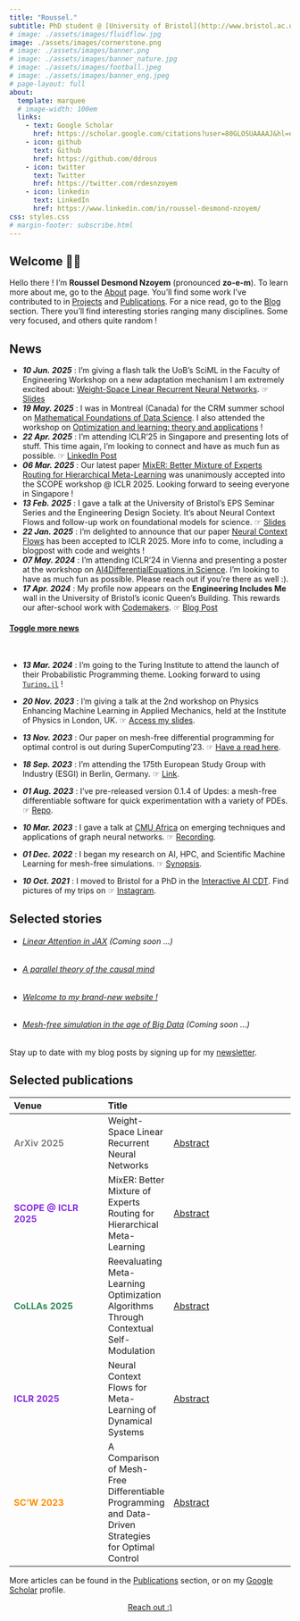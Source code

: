 ```yaml
---
title: "Roussel."
subtitle: PhD student @ [University of Bristol](http://www.bristol.ac.uk/cdt/interactive-ai/current-students/2021-cohort/nzoyem/)
# image: ./assets/images/fluidflow.jpg
image: ./assets/images/cornerstone.png
# image: ./assets/images/banner.png
# image: ./assets/images/banner_nature.jpg
# image: ./assets/images/football.jpeg
# image: ./assets/images/banner_eng.jpeg
# page-layout: full
about:
  template: marquee
  # image-width: 100em
  links:
    - text: Google Scholar
      href: https://scholar.google.com/citations?user=80GLOSUAAAAJ&hl=en
    - icon: github
      text: Github
      href: https://github.com/ddrous
    - icon: twitter
      text: Twitter
      href: https://twitter.com/rdesnzoyem
    - icon: linkedin
      text: LinkedIn
      href: https://www.linkedin.com/in/roussel-desmond-nzoyem/
css: styles.css
# margin-footer: subscribe.html
---
```


## Welcome 👋🏼

Hello there ! I'm **Roussel Desmond Nzoyem** (pronounced **zo-e-m**). To learn more about me, go to the [About](/about.qmd) page. You'll find some work I've contributed to in [Projects](/projects.qmd) and [Publications](/publications.qmd). For a nice read, go to the [Blog](/posts.qmd) section. There you'll find interesting stories ranging many disciplines. Some very focused, and others quite random !


## News

- **_10 Jun. 2025_** : I'm giving a flash talk the UoB's SciML in the Faculty of Engineering Workshop on a new adaptation mechanism I am extremely excited about: [Weight-Space Linear Recurrent Neural Networks](https://arxiv.org/abs/2506.01153). ☞ [Slides](https://drive.google.com/file/d/1I2VI_c3pV2xdjeHcSQo4FiyugjY7BIKV/view?usp=sharing)
- **_19 May. 2025_** : I was in Montreal (Canada) for the CRM summer school on [Mathematical Foundations of Data Science](https://www.crmath.ca/en/activities/#/type/activity/id/3993). I also attended the workshop on [Optimization and learning: theory and applications](https://www.crmath.ca/en/activities/#/type/activity/id/3994) !
- **_22 Apr. 2025_** : I'm attending ICLR'25 in Singapore and presenting lots of stuff. This time again, I'm looking to connect and have as much fun as possible. ☞ [LinkedIn Post](https://www.linkedin.com/posts/roussel-desmond-nzoyem_iclr2025-ncf-mixer-activity-7318565522189537280-rQEm?utm_source=share&utm_medium=member_desktop&rcm=ACoAAB61F7IBWaLUUAnVeGDAWO94NrKSMXnAWu4)
- **_06 Mar. 2025_** : Our latest paper [MixER: Better Mixture of Experts Routing for Hierarchical Meta-Learning](https://openreview.net/forum?id=NteuHm0UXw) was unanimously accepted into the SCOPE workshop @ ICLR 2025. Looking forward to seeing everyone in Singapore !
- **_13 Feb. 2025_** : I gave a talk at the University of Bristol's EPS Seminar Series and the Engineering Design Society. It's about Neural Context Flows and follow-up work on foundational models for science. ☞ [Slides](https://docs.google.com/presentation/d/1bJjbbQAohUw3EmT_N7iTpv5UY-wUvfAN/edit?usp=sharing&ouid=107359549014130993105&rtpof=true&sd=true)
- **_22 Jan. 2025_** : I'm delighted to announce that our paper [Neural Context Flows](https://openreview.net/forum?id=8vzMLo8LDN) has been accepted to ICLR 2025. More info to come, including a blogpost with code and weights !
- **_07 May. 2024_** : I'm attending ICLR'24 in Vienna and presenting a poster at the workshop on [AI4DifferentialEquations in Science](https://ai4diffeqtnsinsci.github.io). I'm looking to have as much fun as possible. Please reach out if you're there as well :).
- **_17 Apr. 2024_** : My profile now appears on the **Engineering Includes Me** wall in the University of Bristol's iconic Queen's Building. This rewards our after-school work with [Codemakers](https://github.com/ddrous/ks3-project). ☞ [Blog Post](https://engineering.blogs.bristol.ac.uk/engineering-includes-me-roussel-desmond-nzoyem/)



<a data-bs-toggle="collapse" data-bs-target="#collapseExample" aria-expanded="false" aria-controls="collapseExample">
  <span role="button"><h4><u>Toggle more news</u></h4></span>
</a> <br>
<div class="collapse" id="collapseExample">
  <div class="card card-body">
- **_13 Mar. 2024_** : I'm going to the Turing Institute to attend the launch of their Probabilistic Programming theme. Looking forward to using [`Turing.jl`](https://github.com/TuringLang/Turing.jl) !
- **_20 Nov. 2023_** : I'm giving a talk at the 2nd workshop on Physics Enhancing Machine Learning in Applied Mechanics, held at the Institute of Physics in London, UK. ☞ [Access my slides](https://drive.google.com/file/d/1DM1rC5qns4UA-MuWNPema72sYnKwcEw7/view?usp=sharing).
- **_13 Nov. 2023_** : Our paper on mesh-free differential programming for optimal control is out during SuperComputing'23. ☞ [Have a read here](https://dl.acm.org/doi/10.1145/3624062.3626078){.external target="_blank"}.
- **_18 Sep. 2023_** : I'm attending the 175th European Study Group with Industry (ESGI) in Berlin, Germany. ☞ [Link](https://wias-berlin.de/workshops/ESGI-175/#:~:text=Group%20with%20Industry-,Berlin%2C%20September%2018%2D22%2C%202023,modelling%20or%20an%20optimisation%20problem){.external target="_blank"}.
- **_01 Aug. 2023_** : I've pre-released version 0.1.4 of Updes: a mesh-free differentiable software for quick experimentation with a variety of PDEs. ☞ [Repo](https://github.com/ddrous/Updec){.external target="_blank"}.
- **_10 Mar. 2023_** : I gave a talk at [CMU Africa](https://www.africa.engineering.cmu.edu){.external target="_blank"} on emerging techniques and applications of graph neural networks. ☞ [Recording](https://youtu.be/ahG-LG0ABRQ){.external target="_blank"}.
- **_01 Dec. 2022_** : I began my research on AI, HPC, and Scientific Machine Learning for mesh-free simulations. ☞ [Synopsis](http://www.bristol.ac.uk/cdt/interactive-ai/current-students/2021-cohort/nzoyem/){.external target="_blank"}.
- **_10 Oct. 2021_** : I moved to Bristol for a PhD in the [Interactive AI CDT](https://www.bristol.ac.uk/cdt/interactive-ai/){.external target="_blank"}. Find pictures of my trips on ☞ [Instagram](https://www.instagram.com/roussel_dn/){.external target="_blank"}.
  </div>
</div>


## Selected stories
- ###### [Linear Attention in JAX](/posts/linear-attention-jax/index.qmd) (Coming soon ...)
- ###### [A parallel theory of the causal mind](/posts/parallel-mind-theory/index.qmd)
- ###### [Welcome to my brand-new website !](/posts/welcome/index.qmd)
- ###### [Mesh-free simulation in the age of Big Data](/posts/mesh-free-simulation/index.qmd) (Coming soon ...)

Stay up to date with my blog posts by signing up for my [newsletter](/posts.qmd).


## Selected publications
::: {.figure-caption style="font-size: 0.9em;"}
|  Venue                                       | Title                                                      |                                                            |
|:----------------------------------------------------|:-------------------------------|:-------------------------------------------------------------------|
| <span style="color: #808080;">**ArXiv 2025**</span>  | Weight-Space Linear Recurrent Neural Networks                                                      | [<span style="white-space: nowrap;">Abstract</span>](publications/nzoyem2025weightspace.qmd)                 |
| <span style="color: #8A2BE2;">**SCOPE @ ICLR 2025**</span> | MixER: Better Mixture of Experts Routing for Hierarchical Meta-Learning                          | [Abstract](publications/nzoyem2025foundational.qmd)                |
| <span style="color: #2E8B57;">**CoLLAs 2025**</span>     | Reevaluating Meta-Learning Optimization Algorithms Through Contextual Self-Modulation              | [Abstract](publications/nzoyem2025reevaluating.qmd)                |
| <span style="color: #8A2BE2;">**ICLR 2025**</span>       | Neural Context Flows for Meta-Learning of Dynamical Systems                                        | [Abstract](publications/nzoyem2025neural.qmd)                      |
| <span style="color: #FF8C00;">**SC'W 2023**</span>       | A Comparison of Mesh-Free Differentiable Programming and Data-Driven Strategies for Optimal Control | [Abstract](publications/nzoyem2023comparison.qmd)                  |
:::

<!-- 
- Accelerating Algebraic Multigrid Using Machine Learning ☞ [Abstract](publications/theses/nzoyem2022accelerating.qmd)
- Fracturation de floes de glace par percussion dans un modèle granulaire ☞ [Abstract](publications/theses/nzoyem2021fracturation.qmd)
- Simulation 2D de l’équation du transfert radiatif et reconstruction de la densité par un réseau de neurones ☞ [Abstract](publications/theses/nzoyem2020simulation.qmd) -->

More articles can be found in the [Publications](/publications.qmd) section, or on my [Google Scholar](https://scholar.google.com/citations?user=80GLOSUAAAAJ&hl=en) profile.

<!-- 
```{=html}
<center> <a href="mailto:rd.nzoyemngueguin@bristol.ac.uk" class="btn btn-primary">   Reach out 🙂 ?  </a> </center>
``` -->

```{=html}
<!-- <center> <a href="about.qmd#contact-me" class="btn btn-primary">   Reach out 🙂 ?  </a> </center> -->
<center> <a href="about.qmd#contact-me" class="btn btn-primary">   Reach out :)  </a> </center>
```